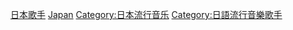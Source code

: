 [[Category:日本歌手|日本歌手]]
[[Category:各國流行音樂歌手|Japan]]
[[Category:日本流行音乐|Category:日本流行音乐]]
[[Category:日語流行音樂歌手|Category:日語流行音樂歌手]]